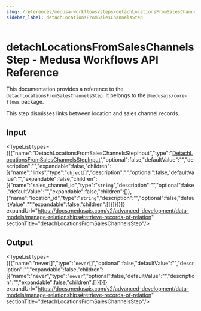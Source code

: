 ```yaml
---
slug: /references/medusa-workflows/steps/detachLocationsFromSalesChannelsStep
sidebar_label: detachLocationsFromSalesChannelsStep
---
```



# detachLocationsFromSalesChannelsStep - Medusa Workflows API Reference

This documentation provides a reference to the `detachLocationsFromSalesChannelsStep`. It belongs to the `@medusajs/core-flows` package.

This step dismisses links between location and sales channel records.

## Input

<TypeList types={[{"name":"DetachLocationsFromSalesChannelsStepInput","type":"[DetachLocationsFromSalesChannelsStepInput](../../../interfaces/core_flows.DetachLocationsFromSalesChannelsStepInput/page.mdx)","optional":false,"defaultValue":"","description":"","expandable":false,"children":[{"name":"links","type":"`object`[]","description":"","optional":false,"defaultValue":"","expandable":false,"children":[{"name":"sales_channel_id","type":"`string`","description":"","optional":false,"defaultValue":"","expandable":false,"children":[]},{"name":"location_id","type":"`string`","description":"","optional":false,"defaultValue":"","expandable":false,"children":[]}]}]}]} expandUrl="https://docs.medusajs.com/v2/advanced-development/data-models/manage-relationships#retrieve-records-of-relation" sectionTitle="detachLocationsFromSalesChannelsStep"/>

## Output

<TypeList types={[{"name":"never[]","type":"`never`[]","optional":false,"defaultValue":"","description":"","expandable":false,"children":[{"name":"never","type":"`never`","optional":false,"defaultValue":"","description":"","expandable":false,"children":[]}]}]} expandUrl="https://docs.medusajs.com/v2/advanced-development/data-models/manage-relationships#retrieve-records-of-relation" sectionTitle="detachLocationsFromSalesChannelsStep"/>
